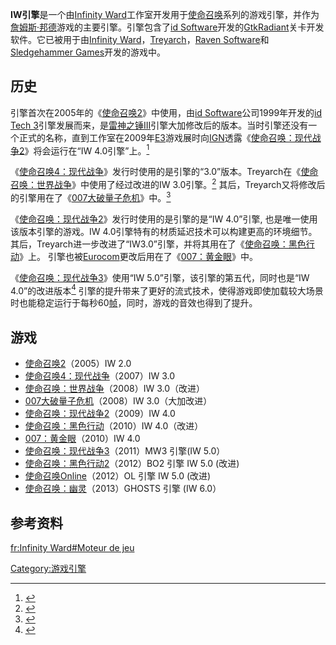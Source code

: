 {{NoteTA
|G1=Games
}}
{{Infobox software
| name                   = IW engine
| title                  = IW 引擎
| logo                   = <!-- [[File:|File:]] -->
| screenshot             = <!-- [[File:|File:]] -->
| caption                = 
| collapsible            = 
| author                 = 
| developer              = [[Infinity_Ward|Infinity Ward]]
| released               = <!-- {{Start date|YYYY|MM|DD}} -->
| discontinued           = 
| latest release version = {{link-en|MW3 引擎|MW3 engine}}
| latest release date    = <!-- {{Start date and age|YYYY|MM|DD}} -->
| latest preview version = 
| latest preview date    = <!-- {{Start date and age|YYYY|MM|DD}} -->
| programming language   = 
| operating system       = 
| platform               = [[Microsoft_Windows|Microsoft Windows]]，[[Mac_OS_X|Mac OS X]]，[[PlayStation_3|PlayStation 3]]，[[Xbox_360|Xbox 360]]，[[Nintendo_Wii|Nintendo Wii]]，[[Wii_U|Wii U]]
| engine                 =
| size                   = 
| language               = 
| genre                  = [[游戏引擎|游戏引擎]]
| license                = 专有
| website                = {{URL|http://www.infinityward.com/}}
}}

'''IW引擎'''是一个由[[Infinity_Ward|Infinity Ward]]工作室开发用于[[使命召唤|使命召唤]]系列的游戏引擎，并作为[[詹姆斯·邦德|詹姆斯·邦德]]游戏的主要引擎。引擎包含了[[id_Software|id Software]]开发的[[GtkRadiant|GtkRadiant]]关卡开发软件。它已被用于由[[Infinity_Ward|Infinity Ward]]，[[Treyarch|Treyarch]]，[[Raven_Software|Raven Software]]和[[Sledgehammer_Games|Sledgehammer Games]]开发的游戏中。

== 历史 ==
引擎首次在2005年的《[[使命召唤2|使命召唤2]]》中使用，由[[id_Software|id Software]]公司1999年开发的[[id_Tech_3|id Tech 3]]引擎发展而来，是[[雷神之锤III|雷神之锤III]]引擎大加修改后的版本。当时引擎还没有一个正式的名称，直到工作室在2009年[[E3电子娱乐展|E3]]游戏展时向[[IGN|IGN]]透露《[[使命召唤：现代战争2|使命召唤：现代战争2]]》将会运行在“IW 4.0引擎”上。<ref>{{cite web |last=Stead |first=Chris |title=The 10 Best Game Engines of This Generation |publisher=[[IGN|IGN]] |date=2009-07-15 |accessdate=2010-05-24 |url=http://xbox360.ign.com/articles/100/1003728p2.html |archive-date=2012-06-16 |archive-url=https://web.archive.org/web/20120616074850/http://xbox360.ign.com/articles/100/1003728p2.html |dead-url=no }}</ref>

《[[使命召唤4：现代战争|使命召唤4：现代战争]]》发行时使用的是引擎的“3.0”版本。Treyarch在《[[使命召唤：世界战争|使命召唤：世界战争]]》中使用了经过改进的IW 3.0引擎。<ref>{{cite web |url=http://www.gametrailers.com/video/e3-2010-call-of/100688 |title=E3 2010: First Details Interview Part 2 HD |date=2010-05-28 |work= |publisher=[[GameTrailers|GameTrailers]] |accessdate=2010-05-28 |archive-date=2010-06-01 |archive-url=https://web.archive.org/web/20100601093859/http://www.gametrailers.com/video/e3-2010-call-of/100688 |dead-url=no }}</ref> 其后，Treyarch又将修改后的引擎用在了《[[新鐵金剛之量子殺機|007大破量子危机]]》中。<ref name="joystiq">{{cite web|url=http://www.joystiq.com/2008/05/09/new-bond-game-quantum-of-solace-runs-on-cod4-engine-launching-w/|title=New Bond game Quantum of Solace runs on COD4 engine, launching with movie|accessdate=2008-05-10|date=2008-05-09|publisher=[[Joystiq|Joystiq]]|author=Ross Miller|archive-url=https://web.archive.org/web/20080510202144/http://www.joystiq.com/2008/05/09/new-bond-game-quantum-of-solace-runs-on-cod4-engine-launching-w/|archive-date=2008-05-10|dead-url=yes}}</ref>

《[[使命召唤：现代战争2|使命召唤：现代战争2]]》发行时使用的是引擎的是“IW 4.0”引擎, 也是唯一使用该版本引擎的游戏。IW 4.0引擎特有的材质延迟技术可以构建更高的环境细节。其后，Treyarch进一步改进了“IW3.0”引擎，并将其用在了《[[使命召唤：黑色行动|使命召唤：黑色行动]]》上。 引擎也被[[Eurocom|Eurocom]]更改后用在了《[[新鐵金剛之金眼睛|007：黄金眼]]》中。

《[[使命召唤：现代战争3|使命召唤：现代战争3]]》使用“IW 5.0”引擎，该引擎的第五代，同时也是“IW 4.0”的改进版本<ref>{{cite web|title=needhelponatest comments on IAm Robert Bowling, Creative Strategist on Modern Warfare 3 AMA|url=http://www.reddit.com/r/IAmA/comments/hwkjy/iam_robert_bowling_creative_strategist_on_modern/c1yydex|accessdate=2011-08-05|archive-date=2012-03-28|archive-url=https://www.webcitation.org/66UyY0sbZ?url=http://www.reddit.com/r/IAmA/comments/hwkjy/iam_robert_bowling_creative_strategist_on_modern/c1yydex|dead-url=no}}</ref> 引擎的提升带来了更好的流式技术，使得游戏即使加载较大场景时也能稳定运行于每秒60[[帧率|帧]]，同时，游戏的音效也得到了提升。

== 游戏 ==
* [[使命召唤2|使命召唤2]]（2005）IW 2.0
* [[使命召唤4：现代战争|使命召唤4：现代战争]]（2007）IW 3.0 
* [[使命召唤：世界战争|使命召唤：世界战争]]（2008）IW 3.0（改进）
* [[新鐵金剛之量子殺機|007大破量子危机]]（2008）IW 3.0（大加改进）
* [[使命召唤：现代战争2|使命召唤：现代战争2]]（2009）IW 4.0
* [[使命召唤：黑色行动|使命召唤：黑色行动]]（2010）IW 4.0（改进）
* [[新鐵金剛之金眼睛|007：黄金眼]]（2010）IW 4.0 
* [[使命召唤：现代战争3|使命召唤：现代战争3]]（2011）MW3 引擎(IW 5.0）
* [[使命召唤：黑色行动2|使命召唤：黑色行动2]]（2012）BO2 引擎 IW 5.0 (改进)
* [[使命召唤Online|使命召唤Online]]（2012）OL 引擎 IW 5.0 (改进)
* [[使命召唤：幽灵|使命召唤：幽灵]]（2013）GHOSTS 引擎 (IW 6.0）
== 参考资料 ==
{{Reflist}}

{{決勝時刻系列}}
{{游戏引擎}}

{{DEFAULTSORT:Iw Engine}}
[[Category:游戏引擎|Category:游戏引擎]]

[[fr:Infinity_Ward#Moteur_de_jeu|fr:Infinity Ward#Moteur de jeu]]